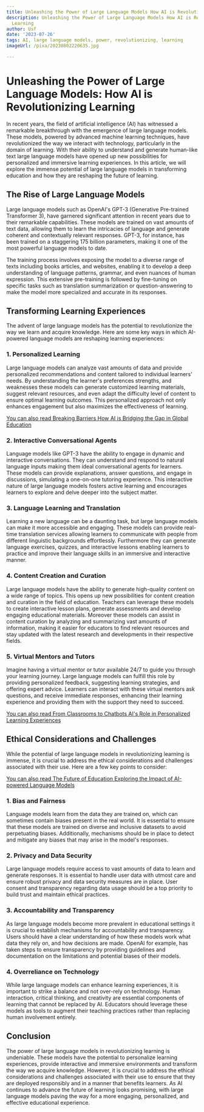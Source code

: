 ```yaml
---
title: Unleashing the Power of Large Language Models How AI is Revolutionizing Learning
description: Unleashing the Power of Large Language Models How AI is Revolutionizing
  Learning
author: Usf
date: '2023-07-26'
tags: AI, large language models, power, revolutionizing, learning
imageUrl: /pixa/20230802220635.jpg

---
```

# Unleashing the Power  of Large Language Models:  How AI is  Revolutionizing Learning

In recent years, the field of artificial intelligence (AI) has witnessed a remarkable breakthrough with the emergence of large language models. These models, powered by advanced machine learning  techniques, have  revolutionized the way we interact with technology, particularly in the domain of learning. With their ability to understand and generate human-like text  large language  models have  opened up new possibilities for personalized and immersive learning experiences. In  this  article, we will explore the immense  potential of  large language models in transforming education and how they are  reshaping the future of learning.

## The Rise of Large Language Models

Large language models such as OpenAI's  GPT-3 (Generative Pre-trained Transformer 3), have garnered significant attention in  recent  years due to their remarkable capabilities. These models are trained on vast amounts  of text data, allowing them to learn  the  intricacies  of language and generate coherent and contextually  relevant  responses. GPT-3, for instance, has been trained on a staggering  175 billion parameters, making it one of  the most powerful language  models to date.

The training process involves exposing the model to a diverse range of texts including books articles, and websites, enabling it to develop a deep understanding  of language patterns, grammar, and even nuances of human expression. This extensive  pre-training is followed  by fine-tuning on specific tasks such as translation summarization or question-answering to make the model more specialized and accurate in its responses.

## Transforming Learning Experiences

The advent of large language models has the potential to revolutionize  the way  we learn and acquire knowledge.  Here are some key ways  in which AI-powered language models are reshaping learning experiences:

### 1. Personalized Learning

Large language models  can analyze vast amounts of data and provide  personalized recommendations and content tailored to individual learners' needs. By understanding the learner's preferences strengths, and weaknesses  these  models can generate customized learning materials, suggest relevant resources, and even adapt the difficulty level of content to ensure optimal learning outcomes. This personalized approach not only enhances engagement but also maximizes  the effectiveness of learning.

[You can  also read Breaking Barriers How AI is Bridging the Gap in Global Education](Breaking%20Barriers%20How%20AI%20is%20Bridging%20the%20Gap%20in%20Global%20Education)


### 2. Interactive Conversational  Agents

Language models  like  GPT-3 have the ability to engage in dynamic and  interactive conversations. They can understand and respond to natural language inputs making  them ideal conversational agents for learners. These models  can provide explanations, answer questions, and engage in discussions,  simulating a  one-on-one  tutoring experience. This interactive nature of large language  models fosters active learning and encourages learners to  explore and delve deeper into the subject matter.

### 3. Language Learning  and Translation

Learning a new language can be a daunting task, but large language models can make it more accessible and engaging. These models can  provide real-time translation services allowing learners to communicate  with people from different linguistic backgrounds effortlessly. Furthermore they can generate language exercises, quizzes, and  interactive lessons enabling learners to practice and improve their language skills in an immersive and interactive manner.

### 4. Content  Creation and Curation

Large language models have the ability to generate  high-quality content on a wide range of topics. This opens up new possibilities for content creation and curation in the field of  education.  Teachers can leverage these models to create interactive lesson plans, generate assessments and develop  engaging educational materials. Moreover these models can assist in content curation by analyzing and summarizing vast amounts  of information, making  it easier for educators to find relevant resources and stay updated with the latest research and developments in their respective fields.

### 5.  Virtual Mentors and Tutors

Imagine having a virtual mentor or tutor available 24/7 to guide you through your learning journey. Large language models can fulfill this  role by  providing personalized feedback, suggesting learning strategies, and offering expert advice. Learners can interact with these virtual  mentors ask questions, and  receive immediate responses, enhancing their learning experience  and providing them with the support they need to succeed.

[You can also read From  Classrooms to Chatbots AI's Role in Personalized Learning Experiences](From%20Classrooms%20to%20Chatbots%20AI%27s%20Role%20in%20Personalized%20Learning%20Experiences)


## Ethical Considerations and Challenges

While the potential of large language models in revolutionizing learning is immense,  it is  crucial  to address the ethical considerations and challenges associated with their  use. Here are a few key points to consider:

[You can also read The Future of Education Exploring the Impact of AI-powered Language Models](The%20Future%20of%20Education%20Exploring%20the%20Impact%20of%20AI-powered%20Language%20Models)


### 1. Bias and Fairness

Language models learn from the data they are trained  on,  which can sometimes contain biases present in the real world. It is essential to ensure that these models  are trained on  diverse and inclusive  datasets  to avoid perpetuating biases. Additionally, mechanisms  should be in place to detect and mitigate any biases that may arise  in the model's responses.

### 2. Privacy and Data Security

Large language models require access to vast amounts of data to learn and generate responses. It is essential to handle user data with utmost care and ensure robust privacy and data security measures are in place. User  consent and transparency regarding data usage should be a top priority to build trust and  maintain ethical practices.

### 3. Accountability and Transparency

As large language models become more  prevalent in educational settings it is crucial to  establish mechanisms for accountability and transparency. Users should have a  clear understanding of how these models work what data they rely on,  and how decisions are  made. OpenAI for example, has taken steps to ensure transparency by providing guidelines and documentation on the limitations and  potential  biases of their models.

### 4. Overreliance on Technology

While large language models  can enhance  learning experiences, it is important to strike a balance and not over-rely on technology. Human interaction, critical thinking, and creativity are essential components  of learning that cannot be replaced by AI.  Educators should leverage these models  as tools to augment their  teaching  practices rather than replacing human involvement entirely.

## Conclusion

The power of large language  models in revolutionizing learning is  undeniable. These models have the potential to personalize learning experiences, provide interactive and  immersive environments and transform the way we acquire knowledge. However, it is crucial to address the ethical considerations and challenges associated with their use to ensure that they are deployed responsibly and in a manner that benefits learners.  As AI  continues to  advance the future of learning looks promising, with large language models paving the way  for a  more engaging, personalized, and effective  educational experience.